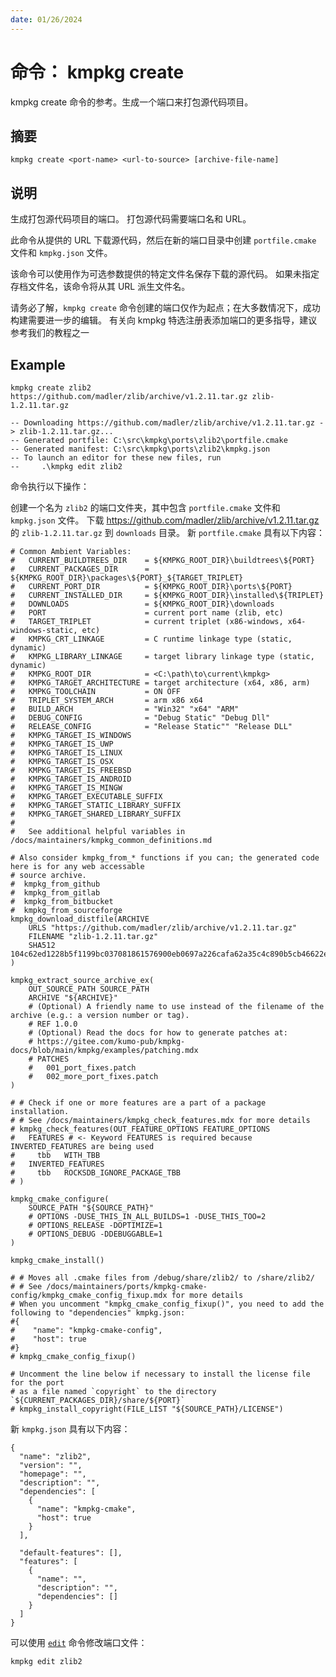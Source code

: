 ```yaml
---
date: 01/26/2024
---
```


# 命令： kmpkg create

kmpkg create 命令的参考。生成一个端口来打包源代码项目。

## 摘要

```no-highlight
kmpkg create <port-name> <url-to-source> [archive-file-name]
```

## 说明

生成打包源代码项目的端口。 打包源代码需要端口名和 URL。

此命令从提供的 URL 下载源代码，然后在新的端口目录中创建 `portfile.cmake` 文件和 `kmpkg.json` 文件。

该命令可以使用作为可选参数提供的特定文件名保存下载的源代码。 如果未指定存档文件名，该命令将从其 URL 派生文件名。

请务必了解，`kmpkg create` 命令创建的端口仅作为起点；在大多数情况下，成功构建需要进一步的编辑。 有关向 kmpkg 特选注册表添加端口的更多指导，建议参考我们的教程之一

## Example

```no-highlight
kmpkg create zlib2 https://github.com/madler/zlib/archive/v1.2.11.tar.gz zlib-1.2.11.tar.gz

-- Downloading https://github.com/madler/zlib/archive/v1.2.11.tar.gz -> zlib-1.2.11.tar.gz...
-- Generated portfile: C:\src\kmpkg\ports\zlib2\portfile.cmake
-- Generated manifest: C:\src\kmpkg\ports\zlib2\kmpkg.json
-- To launch an editor for these new files, run
--     .\kmpkg edit zlib2
```

命令执行以下操作：

创建一个名为 `zlib2` 的端口文件夹，其中包含 `portfile.cmake` 文件和 `kmpkg.json` 文件。
下载 https://github.com/madler/zlib/archive/v1.2.11.tar.gz 的 `zlib-1.2.11.tar.gz` 到 `downloads` 目录。
新 `portfile.cmake` 具有以下内容：

```
# Common Ambient Variables:
#   CURRENT_BUILDTREES_DIR    = ${KMPKG_ROOT_DIR}\buildtrees\${PORT}
#   CURRENT_PACKAGES_DIR      = ${KMPKG_ROOT_DIR}\packages\${PORT}_${TARGET_TRIPLET}
#   CURRENT_PORT_DIR          = ${KMPKG_ROOT_DIR}\ports\${PORT}
#   CURRENT_INSTALLED_DIR     = ${KMPKG_ROOT_DIR}\installed\${TRIPLET}
#   DOWNLOADS                 = ${KMPKG_ROOT_DIR}\downloads
#   PORT                      = current port name (zlib, etc)
#   TARGET_TRIPLET            = current triplet (x86-windows, x64-windows-static, etc)
#   KMPKG_CRT_LINKAGE         = C runtime linkage type (static, dynamic)
#   KMPKG_LIBRARY_LINKAGE     = target library linkage type (static, dynamic)
#   KMPKG_ROOT_DIR            = <C:\path\to\current\kmpkg>
#   KMPKG_TARGET_ARCHITECTURE = target architecture (x64, x86, arm)
#   KMPKG_TOOLCHAIN           = ON OFF
#   TRIPLET_SYSTEM_ARCH       = arm x86 x64
#   BUILD_ARCH                = "Win32" "x64" "ARM"
#   DEBUG_CONFIG              = "Debug Static" "Debug Dll"
#   RELEASE_CONFIG            = "Release Static"" "Release DLL"
#   KMPKG_TARGET_IS_WINDOWS
#   KMPKG_TARGET_IS_UWP
#   KMPKG_TARGET_IS_LINUX
#   KMPKG_TARGET_IS_OSX
#   KMPKG_TARGET_IS_FREEBSD
#   KMPKG_TARGET_IS_ANDROID
#   KMPKG_TARGET_IS_MINGW
#   KMPKG_TARGET_EXECUTABLE_SUFFIX
#   KMPKG_TARGET_STATIC_LIBRARY_SUFFIX
#   KMPKG_TARGET_SHARED_LIBRARY_SUFFIX
#
#   See additional helpful variables in /docs/maintainers/kmpkg_common_definitions.md

# Also consider kmpkg_from_* functions if you can; the generated code here is for any web accessable
# source archive.
#  kmpkg_from_github
#  kmpkg_from_gitlab
#  kmpkg_from_bitbucket
#  kmpkg_from_sourceforge
kmpkg_download_distfile(ARCHIVE
    URLS "https://github.com/madler/zlib/archive/v1.2.11.tar.gz"
    FILENAME "zlib-1.2.11.tar.gz"
    SHA512 104c62ed1228b5f1199bc037081861576900eb0697a226cafa62a35c4c890b5cb46622e399f9aad82ee5dfb475bae26ae75e2bd6da3d261361b1c8b996970faf
)

kmpkg_extract_source_archive_ex(
    OUT_SOURCE_PATH SOURCE_PATH
    ARCHIVE "${ARCHIVE}"
    # (Optional) A friendly name to use instead of the filename of the archive (e.g.: a version number or tag).
    # REF 1.0.0
    # (Optional) Read the docs for how to generate patches at:
    # https://gitee.com/kumo-pub/kmpkg-docs/blob/main/kmpkg/examples/patching.mdx
    # PATCHES
    #   001_port_fixes.patch
    #   002_more_port_fixes.patch
)

# # Check if one or more features are a part of a package installation.
# # See /docs/maintainers/kmpkg_check_features.mdx for more details
# kmpkg_check_features(OUT_FEATURE_OPTIONS FEATURE_OPTIONS
#   FEATURES # <- Keyword FEATURES is required because INVERTED_FEATURES are being used
#     tbb   WITH_TBB
#   INVERTED_FEATURES
#     tbb   ROCKSDB_IGNORE_PACKAGE_TBB
# )

kmpkg_cmake_configure(
    SOURCE_PATH "${SOURCE_PATH}"
    # OPTIONS -DUSE_THIS_IN_ALL_BUILDS=1 -DUSE_THIS_TOO=2
    # OPTIONS_RELEASE -DOPTIMIZE=1
    # OPTIONS_DEBUG -DDEBUGGABLE=1
)

kmpkg_cmake_install()

# # Moves all .cmake files from /debug/share/zlib2/ to /share/zlib2/
# # See /docs/maintainers/ports/kmpkg-cmake-config/kmpkg_cmake_config_fixup.mdx for more details
# When you uncomment "kmpkg_cmake_config_fixup()", you need to add the following to "dependencies" kmpkg.json:
#{
#    "name": "kmpkg-cmake-config",
#    "host": true
#}
# kmpkg_cmake_config_fixup()

# Uncomment the line below if necessary to install the license file for the port
# as a file named `copyright` to the directory `${CURRENT_PACKAGES_DIR}/share/${PORT}`
# kmpkg_install_copyright(FILE_LIST "${SOURCE_PATH}/LICENSE")

```

新 `kmpkg.json` 具有以下内容：

```
{
  "name": "zlib2",
  "version": "",
  "homepage": "",
  "description": "",
  "dependencies": [
    {
      "name": "kmpkg-cmake",
      "host": true
    }
  ],

  "default-features": [],
  "features": [
    {
      "name": "",
      "description": "",
      "dependencies": []
    }
  ]
}
```

可以使用 [`edit`](edit.mdx) 命令修改端口文件：

```no-highlight
kmpkg edit zlib2
```
